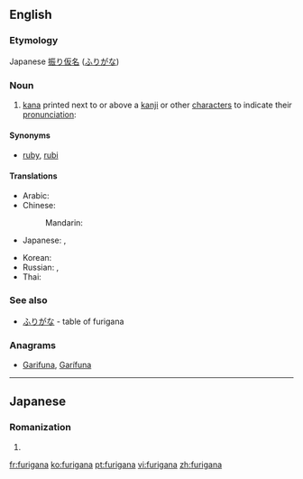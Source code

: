 ==English==

===Etymology===
Japanese [[振り仮名]] ([[ふりがな]])

===Noun===
{{wikipedia}}
{{en-noun|-}}

# [[kana]] printed next to or above a [[kanji]] or other [[character]]s to indicate their [[pronunciation]]:
#: {{ja-usex|彼、私のこと何か言ってました？|^かれ、 わたし の こと なにか いってました？|Did he say anything about me?}}

====Synonyms====
*[[ruby]], [[rubi]]

====Translations====
{{trans-top|furigana}}
* Arabic: {{t|ar|فوريغانا|f|tr=furigaana, furighaana}}
* Chinese:
*: Mandarin: {{t+|cmn|振假名|tr=zhènjiǎmíng|sc=Hani}}
* Japanese: {{t|ja|振り仮名|tr=ふりがな, furigana}}, {{t+|ja|ルビ|tr=rubi|sc=Jpan}}
{{trans-mid}}
* Korean: {{t|ko|후리가나|sc=Hang}}
* Russian: {{t|ru|фуригана|f|tr=furigána}}, {{t|ru|руби|m|tr=rúbi|sc=Cyrl}}
* Thai: {{t|th|ฟุริงะนะ|tr=fúríngáná}}
{{trans-bottom}}

===See also===
*[[ふりがな]] - table of furigana

===Anagrams===
* [[Garifuna#English|Garifuna]], [[Garífuna#English|Garífuna]]

----

==Japanese==

===Romanization===
{{ja-romaji}}

# {{ja-romanization of|ふりがな}}

[[fr:furigana]]
[[ko:furigana]]
[[pt:furigana]]
[[vi:furigana]]
[[zh:furigana]]